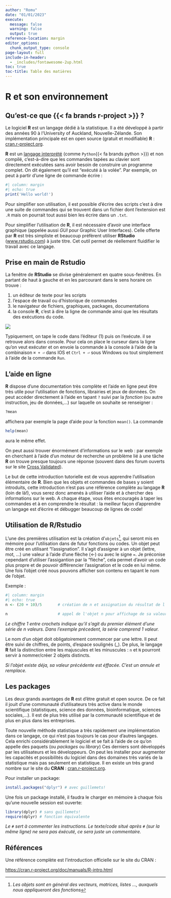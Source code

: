 ```yaml
---
author: "Romu"
date: "01/01/2023"
execute: 
  message: false
  warning: false
  output: true
reference-location: margin
editor_options: 
  chunk_output_type: console
page-layout: full
include-in-header: 
  - _includes/fontawesome-2up.html
toc: true
toc-title: Table des matières
---
```


# R et son environnement

## Qu'est-ce que {{< fa brands r-project >}} ?

Le logiciel **R** est un langage dédié à la statistique. Il a été développé à partir des années 90 à l'University of Auckland, Nouvelle-Zélande. Son implémentation principale est en open source (gratuit et modifiable) **R** : [cran.r-project.org](http://cran.r-project.org).

**R** est un [langage interprété](http://www.france-ioi.org/algo/course.php?idChapter=561&idCourse=2368) (comme `Python`{{< fa brands python >}}) et non compilé, c'est-à-dire que les commandes tapées au clavier sont directement exécutées sans avoir besoin de construire un programme complet. On dit également qu'il est "exécuté à la volée". Par exemple, on peut à partir d'une ligne de commande écrire :

```r
#| column: margin
#| echo: true
print('Hello world!')
```

Pour simplifier son utilisation, il est possible d'écrire des scripts c'est à dire une suite de commandes qui se trouvent dans un fichier dont l'extension est `.R` mais on pourrait tout aussi bien les écrire dans un `.txt`.

Pour simplifier l'utilisation de **R**, il est nécessaire d'avoir une interface graphique (appelée aussi *GUI* pour Graphic User Interfaces). Celle offerte par **R** est très simpliste et beaucoup préfèrent utiliser **RStudio** ([www.rstudio.com](www.rstudio.com)) à juste titre. Cet outil permet de réellement fluidifier le travail avec ce langage.

## Prise en main de **Rstudio**

La fenêtre de **RStudio** se divise généralement en quatre sous-fenêtres. En partant de haut à gauche et en les parcourant dans le sens horaire on trouve :

1.  un éditeur de texte pour les scripts
2.  l'espace de travail ou d'historique de commandes
3.  le navigateur de fichiers, graphiques, packages, documentations
4.  la console **R**, c'est à dire la ligne de commande ainsi que les résultats des exécutions du code.

![](img/Console_Rstudio.png)

Typiquement, on tape le code dans l'éditeur (1) puis on l'exécute. il se retrouve alors dans console. Pour cela on place le curseur dans la ligne qu'on veut exécuter et on envoie la commande à la console à l'aide de la combinaison `⌘ + ⏎` dans IOS et `Ctrl + ⏎` sous Windows ou tout simplement à l'aide de la commande `Run`.

## L'aide en ligne

**R** dispose d'une documentation très complète et l'aide en ligne peut être très utile pour l'utilisation de fonctions, librairies et jeux de données. On peut accéder directement à l'aide en tapant `?` suivi par la *fonction* (ou autre instruction, jeu de données,...) sur laquelle on souhaite se renseigner :

``` r
?mean
```

affichera par exemple la page d'aide pour la fonction `mean()`. La commande

``` r
help(mean)
```

aura le même effet.

On peut aussi trouver énormément d'informations sur le web : par exemple en cherchant à l'aide d'un moteur de recherche un problème lié à une tâche **R** on trouve presque toujours une réponse (souvent dans des forum ouverts sur le site [Cross Validated](https://stats.stackexchange.com/)).

Le but de cette introduction tutorielle est de vous apprendre l'utilisation élémentaire de **R**. Bien que les objets et commandes de bases y soient introduits, cette introduction n'est pas une référence complète au langage **R** (loin de là!), vous serez donc amenés à utiliser l'aide et à chercher des informations sur le web. A chaque étape, vous êtes encouragés à taper les commandes et à en comprendre le résultat : la meilleur façon d'apprendre un langage est d'écrire et débugger beaucoup de lignes de code!

## Utilisation de R/Rstudio

L'une des premières utilisation est la création d'`objets`[^r-et-posit2-1], qui seront mis en mémoire pour l'utilisation dans de futur fonctions ou codes. Un objet peut être créé en utilisant "l'assignation". Il s'agit d'assigner à un objet (lettre, mot, ...) une valeur à l'aide d'une flèche (\<-) ou avec le signe `=`. Je préconise cependant d'utiliser l'assigantion par la "flèche", cela permet d'avoir un code plus propre et de pouvoir différencier l'assignation et le code en lui même. Une fois l'objet créé nous pouvons afficher son contenu en tapant le nom de l'objet.

[^r-et-posit2-1]: *Les objets sont en général des vecteurs, matrices, listes ..., auxquels nous appliqueront des fonctions*

[Exemple :]{.aside}

```r
#| column: margin
#| echo: true
n <- (20 + 10)/5       # création de n et assignation du résultat de l'opération

n                      # appel de l'objet n pour affichage de sa valeur
```

::: callout-tip
*Le chiffre 1 entre crochets indique qu'il s'agit du premier élément d'une série de n valeurs. Dans l'exemple précedent, la série comprend 1 valeur.*
:::

Le nom d'un objet doit obligatoirement commencer par une lettre. Il peut être suivi de chiffres, de points, d'espace soulignés (\_). De plus, le langage **R** fait la distinction entre les majuscules et les minuscules : `n` et `N` pourront servir à nommer/créer 2 objets distincts.

::: callout-important
*Si l'objet existe déja, sa valeur précédente est éffacée. C'est un annule et remplace.*
:::

## Les packages

Les deux grands avantages de **R** est d'être gratuit et open source. De ce fait il jouit d'une communauté d'utilisateurs très active dans le monde scientifique (statistiques, science des données, bioinformatique, sciences sociales,...). Il est de plus très utilisé par la communauté scientifique et de plus en plus dans les entreprises.

Toute nouvelle méthode statistique a très rapidement une implémentation dans ce langage, ce qui n'est pas toujours le cas pour d'autres langages. Cela enrichi considérablement le logiciel et se fait à l'aide de ce qu'on appelle des paquets (ou *packages* ou *library*) Ces derniers sont développés par les utilisateurs et les développeurs. On peut les installer pour augmenter les capacités et possibilités du logiciel dans des domaines très variés de la statistique mais pas seulement en statistique. Il en existe un très grand nombre sur le site du **CRAN** : [cran.r-project.org](http://cran.r-project.org).

Pour installer un package:

``` r
install.packages("dplyr") # avec guillemets!
```

Une fois un package installé, il faudra le charger en mémoire à chaque fois qu'une nouvelle session est ouverte:

``` r
library(dplyr) # sans guillemets!
require(dplyr) # fonction équivalente
```

::: callout-tip
*Le `#` sert à commenter les instructions. Le texte/code situé après `#` (sur la même ligne) ne sera pas éxécuté, ce sera juste un commentaire.*
:::

## Références

Une référence complète est l'introduction officielle sur le site du CRAN :

<https://cran.r-project.org/doc/manuals/R-intro.html>